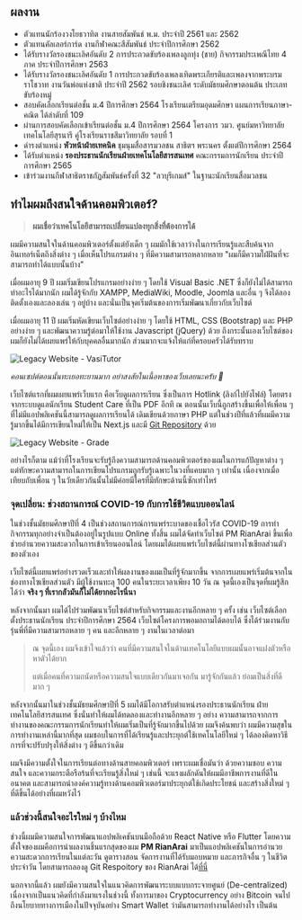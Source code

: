 
## ผลงาน

- ตัวแทนนักร้องวงโยธวาทิต งานสายสัมพันธ์ พ.ม. ประจำปี 2561 และ 2562
- ตัวแทนคัลเลอร์การ์ด งานกีฬาคณะสีสัมพันธ์ ประจำปีการศึกษา 2562
- ได้รับรางวัลรองชนะเลิศอันดับ 2 การประกวดขับร้องเพลงลูกทุ่ง (ชาย) กิจกรรมประเพณีไทย 4 ภาค ประจำปีการศึกษา 2563
- ได้รับรางวัลรองชนะเลิศอันดับ 1 การประกวดขับร้องเพลงเทิดพระเกียรติและเพลงจากพระบรมราโชวาท งานวันพ่อแห่งชาติ ประจำปี 2562 รอบชิงชนะเลิศ ระดับมัธยมศึกษาตอนต้น ประเภทขับร้องหมู่
- สอบคัดเลือกเรียนต่อชั้น ม.4 ปีการศึกษา 2564 โรงเรียนเตรียมอุดมศึกษา แผนการเรียนภาษา-คณิต ได้ลำดับที่ 109
- ผ่านการสอบคัดเลือกเข้าเรียนต่อชั้น ม.4 ปีการศึกษา 2564 โครงการ วมว. ศูนย์มหาวิทยาลัยเทคโนโลยีสุรนารี คู่โรงเรียนราชสีมาวิทยาลัย รอบที่ 1
- ดำรงตำแหน่ง **หัวหน้าฝ่ายเทคนิค** ชุมนุมสื่อสารมวลชน สาธิตฯ พระนคร ตั้งแต่ปีการศึกษา 2564
- ได้รับตำแหน่ง **รองประธานนักเรียนฝ่ายเทคโนโลยีสารสนเทศ** คณะกรรมการนักเรียน ประจำปีการศึกษา 2565
- เข้าร่วมงานกีฬาสาธิตราชภัฏสัมพันธ์ครั้งที่ 32 "ลวบุรีเกมส์" ในฐานะนักเรียนสื่อมวลชน

## ทำไมผมถึงสนใจด้านคอมพิวเตอร์?

> **ผมเชื่อว่าเทคโนโลยีสามารถเปลี่ยนแปลงทุกสิ่งที่ต้องการได้**

ผมมีความสนใจในด้านคอมพิวเตอร์ตั้งแต่ยังเด็ก ๆ ผมมักใช้เวลาว่างในการเรียนรู้และสืบค้นจากอินเทอร์เน็ตถึงสิ่งต่าง ๆ เมื่อเห็นโปรแกรมต่าง ๆ ที่มีความสามารถหลากหลาย "ผมก็มีความใฝ่ฝันที่จะสามารถทำได้แบบนั้นบ้าง"

เมื่อผมอายุ 9 ปี ผมเริ่มเขียนโปรแกรมอย่างง่าย ๆ โดยใช้ Visual Basic .NET ซึ่งก็ยังไม่ได้สามารถทำอะไรได้มากนัก ผมได้รู้จักกับ XAMPP, MediaWiki, Moodle, Joomla และอื่น ๆ จึงได้ลองติดตั้งเองและลองเล่น ๆ อยู่บ้าง และนั่นเป็นจุดเริ่มต้นของการเริ่มพัฒนาเกี่ยวกับเว็บไซต์

เมื่อผมอายุ 11 ปี ผมเริ่มหัดเขียนเว็บไซต์อย่างง่าย ๆ โดยใช้ HTML, CSS (Bootstrap) และ PHP อย่างง่าย ๆ และพัฒนาความรู้ต่อมาให้ใช้งาน Javascript (jQuery) ด้วย ถึงกระนั้นเองเว็บไซต์ของผมก็ยังไม่ได้เผยแพร่ให้กับบุคคลอื่นมากนัก ส่วนมากจะแจ้งให้แก่ที่ครอบครัวได้รับทราบ

![Legacy Website - VasiTutor](/images/legacy-web-vasitutor.jpg)

_คอนเซปต์ตอนนั้นทะเยอทะยานมาก อย่าสงสัยในเนื้อหาของเว็บเลยนะครับ 🥲_

เว็บไซต์แรกที่ผมเผยแพร่เว็บแรก คือเว็บดูผลการเรียน ซึ่งเป็นการ Hotlink (ลิงก์ไปยังไฟล์) โดยตรงจากระบบดูแลนักเรียน Student Care ที่เป็น PDF อีกที ณ ตอนนั้นเว็บนี้ถูกสร้างขึ้นเพื่อให้เพื่อน ๆ ที่ไม่มีแอปพลิเคชันนี้สามารถดูผลการเรียนได้ เดิมเขียนด้วยภาษา PHP แต่ในช่วงปีที่แล้วที่ผมมีความรู้มากขึ้นได้มีการเขียนใหม่ให้เป็น Next.js และมี [Git Repository](https://github.com/lemasc/grade) ด้วย

![Legacy Website - Grade](/images/legacy-web-grade.png)

อย่างไรก็ตาม แม้ว่าที่โรงเรียนจะรับรู้ถึงความสามารถด้านคอมพิวเตอร์ของผมในการแก้ปัญหาต่าง ๆ แต่ทักษะความสามารถในการเขียนโปรแกรมถูกรับรู้เฉพาะในวงที่แคบมาก ๆ เท่านั้น เนื่องจากเมื่อเทียบกับเพื่อน ๆ ในวัยเดียวกันนั้นไม่มีค่อยมีใครที่มีทักษะด้านนี้ซักเท่าไหร่

### จุดเปลี่ยน: ช่วงสถานการณ์ COVID-19 กับการใช้ชีวิตแบบออนไลน์

ในช่วงชั้นมัธยมศึกษาปีที่ 4 เป็นช่วงสถานการณ์การแพร่ระบาดของเชื้อไวรัส COVID-19 การทำกิจกรรมทุกอย่างจำเป็นต้องอยู่ในรูปแบบ Online ทั้งสิ้น
ผมได้จัดทำเว็บไซต์ PM RianArai ขึ้นเพื่อช่วยอำนวยความสะดวกในการเข้าเรียนออนไลน์ โดยผมได้เผยแพร่เว็บไซต์นี้ผ่านทางโซเชียลส่วนตัวของตัวเอง

<ProjectBlock slug="pm-rianarai" />

เว็บไซต์นี้เผยแพร่อย่างรวดเร็วและทำให้ผลงานของผมเป็นที่รู้จักมากขึ้น จากการเผยแพร่เริ่มต้นจากในช่องทางโซเชียลส่วนตัว มีผู้ใช้งานทะลุ 100 คนในระยะเวลาเพียง 10 วัน ณ จุดนี้เองเป็นจุดที่ผมรู้สึกได้ว่า **จริง ๆ ที่เรากลัวมันก็ไม่ได้ยากอะไรนี่นา**

หลังจากนั้นมา ผมได้ไปร่วมพัฒนาเว็บไซต์สำหรับกิจกรรมและงานอีกหลาย ๆ ครั้ง เช่น เว็บไซต์เลือกตั้งประธานนักเรียน ประจำปีการศึกษา 2564 เว็บไซต์โครงการพอมอถามได้ตอบได้ ซึ่งได้ร่วมงานกับรุ่นพี่ที่มีความสามารถหลาย ๆ คน และอีกหลาย ๆ งานในเวลาต่อมา

<ProjectBlock slug="pm-online-quiz" />

> ณ จุดนี้เอง ผมจึงเข้าใจแล้วว่า คนที่มีความสนใจในด้านเทคโนโลยีแบบผมนั้นอาจแฝงตัวหรือหาตัวได้ยาก
>
> แต่เมื่อคนที่ความถนัดหรือความสนใจแบบเดียวกันมาเจอกัน มารู้จักกันแล้ว ย่อมเป็นสิ่งที่ดีมาก ๆ

หลังจากนั้นมาในช่วงชั้นมัธยมศึกษาปีที่ 5 ผมได้มีโอกาสรับตำแหน่งรองประธานนักเรียน ฝ่ายเทคโนโลยีสารสนเทศ ซึ่งนั่นทำให้ผมได้ทดลองและทำงานอีกหลาย ๆ อย่าง ความสามารถจากการทำงานของคณะกรรมการนักเรียนทำให้ผมเริ่มเป็นที่รู้จักมากขึ้นไปด้วย
ผมจึงค้นพบว่า ผมมีความสุขในการทำงานเหล่านี้มากที่สุด ผมชอบในการที่ได้เรียนรู้และประยุกต์ใช้เทคโนโลยีใหม่ ๆ ได้ลองคิดหาวิธีการที่จะปรับปรุงให้สิ่งต่าง ๆ ดีขึ้นกว่าเดิม

ผมจึงมีความตั้งใจในการเรียนต่อทางด้านสายคอมพิวเตอร์ เพราะผมเชื่อมันว่า ด้วยความชอบ ความสนใจ และความกระตือรือร้นที่จะเรียนรู้สิ่งใหม่ ๆ เช่นนี้ จะแรงผลักดันให้ผมมีอาชีพการงานที่ดีในอนาคต และสามารถนำองค์ความรู้ทางด้านคอมพิวเตอร์มาประยุกต์ใช้เกิดประโยชน์ และสร้างสิ่งใหม่ ๆ ที่ดีขึ้นได้อย่างที่ผมหวังไว้

### แล้วช่วงนี้สนใจอะไรใหม่ ๆ บ้างไหม

ช่วงนี้ผมมีความสนใจการพัฒนาแอปพลิเคชันบนมือถือด้วย React Native หรือ Flutter โดยความตั้งใจของผมคือการนำผลงานชิ้นแรกสุดของผม **PM RianArai** มาเป็นแอปพลิเคชันในการอำนวยความสะดวกการเรียนในแต่ละวัน ดูตารางสอน จัดการงานที่ได้รับมอบหมาย และภารกิจอื่น ๆ ในชีวิตประจำวัน โดยสามารถลองดู Git Respoitory ของ RianArai ได้[ที่นี่](https://github.com/lemasc/rianarai)

นอกจากนี้แล้ว ผมยังมีความสนใจในแนวคิดการพัฒนาระบบแบบกระจายศูนย์ (De-centralized) เนื่องจากเป็นแนวคิดที่กำลังมาแรงในช่วงนี้ ทั้งการมาของ Cryptocurrency อย่าง Bitcoin จนไปถึงนโยบายทางการเมืองในปัจจุบันอย่าง Smart Wallet ว่ามันสามารถทำงานได้อย่างไร เป็นต้น
